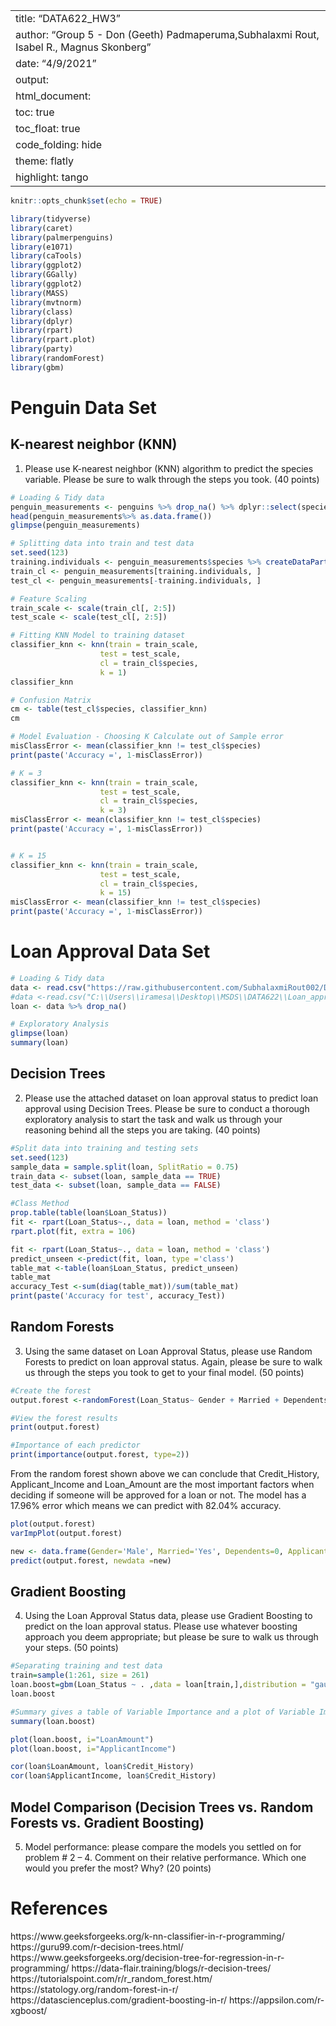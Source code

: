 --
title: "DATA622_HW3"
author: "Group 5 - Don (Geeth) Padmaperuma,Subhalaxmi Rout, Isabel R., Magnus Skonberg"
date: "4/9/2021"
output: 
 html_document:
    toc: true
    toc_float: true
    code_folding: hide
    theme: flatly
    highlight: tango
---

```r
knitr::opts_chunk$set(echo = TRUE)
```

```r
library(tidyverse)
library(caret)
library(palmerpenguins)
library(e1071) 
library(caTools)
library(ggplot2)
library(GGally)
library(ggplot2) 
library(MASS) 
library(mvtnorm)
library(class)
library(dplyr)
library(rpart)
library(rpart.plot)
library(party)
library(randomForest)
library(gbm)
```

# Penguin Data Set

## K-nearest neighbor (KNN)
1. Please use K-nearest neighbor (KNN) algorithm to predict the species variable. Please be sure to walk through the steps you took. (40 points)
```r
# Loading & Tidy data 
penguin_measurements <- penguins %>% drop_na() %>% dplyr::select(species, bill_length_mm, bill_depth_mm, flipper_length_mm, body_mass_g)
head(penguin_measurements%>% as.data.frame())
glimpse(penguin_measurements)
```

```r
# Splitting data into train and test data 
set.seed(123) 
training.individuals <- penguin_measurements$species %>% createDataPartition(p = 0.8, list = FALSE) 
train_cl <- penguin_measurements[training.individuals, ] 
test_cl <- penguin_measurements[-training.individuals, ] 

# Feature Scaling 
train_scale <- scale(train_cl[, 2:5]) 
test_scale <- scale(test_cl[, 2:5]) 

# Fitting KNN Model to training dataset 
classifier_knn <- knn(train = train_scale, 
					test = test_scale, 
					cl = train_cl$species, 
					k = 1) 
classifier_knn 

# Confusion Matrix 
cm <- table(test_cl$species, classifier_knn) 
cm 

# Model Evaluation - Choosing K Calculate out of Sample error 
misClassError <- mean(classifier_knn != test_cl$species) 
print(paste('Accuracy =', 1-misClassError)) 

# K = 3 
classifier_knn <- knn(train = train_scale, 
					test = test_scale, 
					cl = train_cl$species, 
					k = 3) 
misClassError <- mean(classifier_knn != test_cl$species) 
print(paste('Accuracy =', 1-misClassError)) 


# K = 15 
classifier_knn <- knn(train = train_scale, 
					test = test_scale, 
					cl = train_cl$species, 
					k = 15) 
misClassError <- mean(classifier_knn != test_cl$species) 
print(paste('Accuracy =', 1-misClassError)) 
```

# Loan Approval Data Set

```r
# Loading & Tidy data 
data <- read.csv("https://raw.githubusercontent.com/SubhalaxmiRout002/Data-622-Group-5/main/Loan_approval.csv")
#data <-read.csv("C:\\Users\\iramesa\\Desktop\\MSDS\\DATA622\\Loan_approval.csv",header=T,stringsAsFactors=FALSE)
loan <- data %>% drop_na()
```

```r
# Exploratory Analysis
glimpse(loan)
summary(loan)
```

## Decision Trees
2. Please use the attached dataset on loan approval status to predict loan approval using
Decision Trees. Please be sure to conduct a thorough exploratory analysis to start the
task and walk us through your reasoning behind all the steps you are taking. (40 points)

```r
#Split data into training and testing sets
set.seed(123)
sample_data = sample.split(loan, SplitRatio = 0.75)
train_data <- subset(loan, sample_data == TRUE)
test_data <- subset(loan, sample_data == FALSE)
```

```r
#Class Method
prop.table(table(loan$Loan_Status))
fit <- rpart(Loan_Status~., data = loan, method = 'class')
rpart.plot(fit, extra = 106)
```

```r
fit <- rpart(Loan_Status~., data = loan, method = 'class')
predict_unseen <-predict(fit, loan, type ='class')
table_mat <-table(loan$Loan_Status, predict_unseen)
table_mat
accuracy_Test <-sum(diag(table_mat))/sum(table_mat)
print(paste('Accuracy for test', accuracy_Test))
```


## Random Forests
3. Using the same dataset on Loan Approval Status, please use Random Forests to predict on loan approval status. Again, please be sure to walk us through the steps you took to get to your final model. (50 points)
```r
#Create the forest
output.forest <-randomForest(Loan_Status~ Gender + Married + Dependents + ApplicantIncome + LoanAmount + Loan_Amount_Term + Credit_History + Property_Area, data = loan)

#View the forest results
print(output.forest)

#Importance of each predictor
print(importance(output.forest, type=2))
```
From the random forest shown above we can conclude that Credit_History, Applicant_Income and Loan_Amount are the most important factors when deciding if someone will be approved for a loan or not. The model has a 17.96% error which means we can predict with 82.04% accuracy.

```r
plot(output.forest)
varImpPlot(output.forest)
```

```r
new <- data.frame(Gender='Male', Married='Yes', Dependents=0, ApplicantIncome=2000, LoanAmount=300, Loan_Amount_Term=360, Credit_History=1, Property_Area='Urban')
predict(output.forest, newdata =new)
```



## Gradient Boosting
4. Using the Loan Approval Status data, please use Gradient Boosting to predict on the loan approval status. Please use whatever boosting approach you deem appropriate; but please be sure to walk us through your steps. (50 points)

```r
#Separating training and test data
train=sample(1:261, size = 261)
loan.boost=gbm(Loan_Status ~ . ,data = loan[train,],distribution = "gaussian",n.trees = 10000, shrinkage = 0.01, interaction.depth = 4)
loan.boost

#Summary gives a table of Variable Importance and a plot of Variable Importance
summary(loan.boost)
```

```r
plot(loan.boost, i="LoanAmount")
plot(loan.boost, i="ApplicantIncome")
```

```r
cor(loan$LoanAmount, loan$Credit_History)
cor(loan$ApplicantIncome, loan$Credit_History)
```

## Model Comparison (Decision Trees vs. Random Forests vs. Gradient Boosting)
5. Model performance: please compare the models you settled on for problem # 2 – 4. Comment on their relative performance. Which one would you prefer the most? Why? (20 points)

# References
https://www.geeksforgeeks.org/k-nn-classifier-in-r-programming/
https://guru99.com/r-decision-trees.html/
https://www.geeksforgeeks.org/decision-tree-for-regression-in-r-programming/
https://data-flair.training/blogs/r-decision-trees/
https://tutorialspoint.com/r/r_random_forest.htm/
https://statology.org/random-forest-in-r/
https://datascienceplus.com/gradient-boosting-in-r/
https://appsilon.com/r-xgboost/

